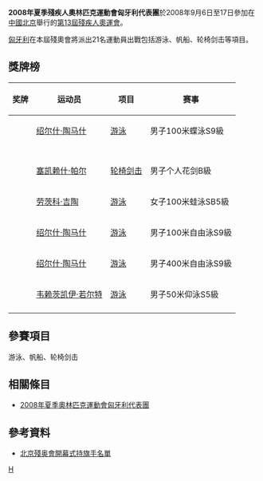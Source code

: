 {{Infobox Country Paralympics
|NPC= HUN
|games= 2008年夏季
|competitors=
|sports=
|flagbearer=
|gold=1
|silver=
|bronze=6
|total=6
|rank=49
|officials=
}}

'''2008年夏季殘疾人奧林匹克運動會匈牙利代表團'''於2008年9月6日至17日參加在[[中國北京|中國北京]]舉行的[[2008年夏季殘奧會|第13屆殘疾人奧運會]]。

[[匈牙利|匈牙利]]在本屆殘奧會將派出21名運動員出戰包括游泳、帆船、轮椅剑击等項目。

== 獎牌榜 ==
{| class="wikitable sortable" style="font-size:88%"
|-bgcolor=#efefef
! 奖牌
! 运动员
! 项目
! 赛事
|-
| {{gold medal}} || [[绍尔什·陶马什|绍尔什·陶马什]] || [[2008年夏季殘奧會游泳比賽|游泳]] || 男子100米蝶泳S9級
|-

|-
|-

|-
| {{bronze medal}} || [[塞凯赖什·帕尔|塞凯赖什·帕尔]] || [[2008年夏季殘奧會轮椅击剑比賽|轮椅剑击]] || 男子个人花剑B級
|-
| {{bronze medal}} || [[劳茨科·吉陶|劳茨科·吉陶]] || [[2008年夏季殘奧會游泳比賽|游泳]] || 女子100米蛙泳SB5級
|-
| {{bronze medal}} || [[绍尔什·陶马什|绍尔什·陶马什]] || [[2008年夏季殘奧會游泳比賽|游泳]] || 男子100米自由泳S9級
|-
| {{bronze medal}} || [[绍尔什·陶马什|绍尔什·陶马什]] || [[2008年夏季殘奧會游泳比賽|游泳]] || 男子400米自由泳S9級
|-
| {{bronze medal}} || [[韦赖茨凯伊·若尔特|韦赖茨凯伊·若尔特]] || [[2008年夏季殘奧會游泳比賽|游泳]] || 男子50米仰泳S5級
|-

|}

== 參賽項目 ==
游泳、帆船、轮椅剑击

== 相關條目 ==
*[[2008年夏季奧林匹克運動會匈牙利代表團|2008年夏季奧林匹克運動會匈牙利代表團]]

== 參考資料 ==
*[https://web.archive.org/web/20080909184931/http://www.paralympic.org/release/Main_Sections_Menu/News/Press_Releases/Flagbearers_List_Opening_Ceremony_Final_5_Sept1.pdf 北京殘奥會開幕式持旗手名單]

{{2008年夏季殘疾人奧林匹克運動會代表團}}

[[Category:2008年夏季殘疾人奧林匹克運動會代表團|H]]